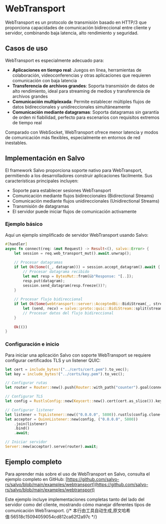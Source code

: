 # WebTransport

WebTransport es un protocolo de transmisión basado en HTTP/3 que proporciona capacidades de comunicación bidireccional entre cliente y servidor, combinando baja latencia, alto rendimiento y seguridad.

## Casos de uso

WebTransport es especialmente adecuado para:

- **Aplicaciones en tiempo real**: Juegos en línea, herramientas de colaboración, videoconferencias y otras aplicaciones que requieren comunicación con baja latencia
- **Transferencia de archivos grandes**: Soporta transmisión de datos de alto rendimiento, ideal para streaming de medios y transferencia de archivos grandes
- **Comunicación multiplexada**: Permite establecer múltiples flujos de datos bidireccionales y unidireccionales simultáneamente
- **Comunicación mediante datagramas**: Soporta datagramas sin garantía de orden ni fiabilidad, perfecto para escenarios con requisitos extremos de tiempo real

Comparado con WebSocket, WebTransport ofrece menor latencia y modos de comunicación más flexibles, especialmente en entornos de red inestables.

## Implementación en Salvo

El framework Salvo proporciona soporte nativo para WebTransport, permitiendo a los desarrolladores construir aplicaciones fácilmente. Sus características principales incluyen:

- Soporte para establecer sesiones WebTransport
- Comunicación mediante flujos bidireccionales (Bidirectional Streams)
- Comunicación mediante flujos unidireccionales (Unidirectional Streams)
- Transmisión de datagramas
- El servidor puede iniciar flujos de comunicación activamente

### Ejemplo básico

Aquí un ejemplo simplificado de servidor WebTransport usando Salvo:

```rust
#[handler]
async fn connect(req: &mut Request) -> Result<(), salvo::Error> {
    let session = req.web_transport_mut().await.unwrap();
    
    // Procesar datagramas
    if let Ok(Some((_, datagram))) = session.accept_datagram().await {
        // Procesar datagrama recibido
        let mut resp = BytesMut::from(&b"Response: "[..]);
        resp.put(datagram);
        session.send_datagram(resp.freeze())?;
    }
    
    // Procesar flujo bidireccional
    if let Ok(Some(webtransport::server::AcceptedBi::BidiStream(_, stream))) = session.accept_bi().await {
        let (send, recv) = salvo::proto::quic::BidiStream::split(stream);
        // Procesar datos del flujo bidireccional
    }
    
    Ok(())
}
```

### Configuración e inicio

Para iniciar una aplicación Salvo con soporte WebTransport se requiere configurar certificados TLS y un listener QUIC:

```rust
let cert = include_bytes!("../certs/cert.pem").to_vec();
let key = include_bytes!("../certs/key.pem").to_vec();

// Configurar rutas
let router = Router::new().push(Router::with_path("counter").goal(connect));

// Configurar TLS
let config = RustlsConfig::new(Keycert::new().cert(cert.as_slice()).key(key.as_slice()));

// Configurar listener
let listener = TcpListener::new(("0.0.0.0", 5800)).rustls(config.clone());
let acceptor = QuinnListener::new(config, ("0.0.0.0", 5800))
    .join(listener)
    .bind()
    .await;

// Iniciar servidor
Server::new(acceptor).serve(router).await;
```

## Ejemplo completo

Para aprender más sobre el uso de WebTransport en Salvo, consulta el ejemplo completo en GitHub:
[https://github.com/salvo-rs/salvo/blob/main/examples/webtransport](https://github.com/salvo-rs/salvo/blob/main/examples/webtransport)

Este ejemplo incluye implementaciones completas tanto del lado del servidor como del cliente, mostrando cómo manejar diferentes tipos de comunicación WebTransport.
{/* 本行由工具自动生成,原文哈希值:56518c15094059054cd812ca62f2a97c */}